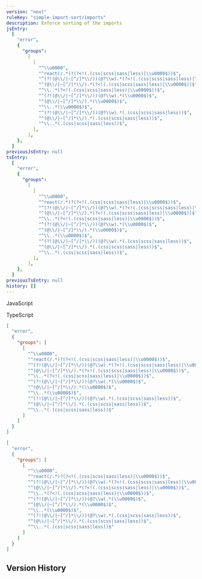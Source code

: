 ```yaml
---
version: "next"
ruleKey: "simple-import-sort/imports"
description: Enforce sorting of the imports
jsEntry:
  [
    "error",
    {
      "groups":
        [
          [
            "^\\u0000",
            "^react(/.*)?(?<!(.(css|scss|sass|less)|\\u0000$))$",
            "^(?!(@\\/|~[^/]*\\/))(@?\\w).*(?<!(.(css|scss|sass|less)|\\u0000$))$",
            "^(@\\/|~[^/]*\\/).*(?<!(.(css|scss|sass|less)|\\u0000$))$",
            "^\\..*(?<!(.(css|scss|sass|less)|\\u0000$))$",
            "^(?!(@\\/|~[^/]*\\/))(@?\\w).*(\\u0000$)$",
            "^(@\\/|~[^/]*\\/).*(\\u0000$)$",
            "^\\..*(\\u0000$)$",
            "^(?!(@\\/|~[^/]*\\/))(@?\\w).*(.(css|scss|sass|less))$",
            "^(@\\/|~[^/]*\\/).*(.(css|scss|sass|less))$",
            "^\\..*(.(css|scss|sass|less))$",
          ],
        ],
    },
  ]
previousJsEntry: null
tsEntry:
  [
    "error",
    {
      "groups":
        [
          [
            "^\\u0000",
            "^react(/.*)?(?<!(.(css|scss|sass|less)|\\u0000$))$",
            "^(?!(@\\/|~[^/]*\\/))(@?\\w).*(?<!(.(css|scss|sass|less)|\\u0000$))$",
            "^(@\\/|~[^/]*\\/).*(?<!(.(css|scss|sass|less)|\\u0000$))$",
            "^\\..*(?<!(.(css|scss|sass|less)|\\u0000$))$",
            "^(?!(@\\/|~[^/]*\\/))(@?\\w).*(\\u0000$)$",
            "^(@\\/|~[^/]*\\/).*(\\u0000$)$",
            "^\\..*(\\u0000$)$",
            "^(?!(@\\/|~[^/]*\\/))(@?\\w).*(.(css|scss|sass|less))$",
            "^(@\\/|~[^/]*\\/).*(.(css|scss|sass|less))$",
            "^\\..*(.(css|scss|sass|less))$",
          ],
        ],
    },
  ]
previousTsEntry: null
history: []
---
```


<Tabs defaultValue="js">

<TabsList>
  <TabsTrigger value="js">
    <div className="flex gap-2 items-center">
      <RuleLevelIcon level="error" />
      <p>JavaScript</p>
    </div>
  </TabsTrigger>
  <TabsTrigger value="ts">
    <div className="flex gap-2 items-center">
      <RuleLevelIcon ts level="error" />
      <p>TypeScript</p>
    </div>
  </TabsTrigger>
</TabsList>

<TabsContent value="js">

```json
[
  "error",
  {
    "groups": [
      [
        "^\\u0000",
        "^react(/.*)?(?<!(.(css|scss|sass|less)|\\u0000$))$",
        "^(?!(@\\/|~[^/]*\\/))(@?\\w).*(?<!(.(css|scss|sass|less)|\\u0000$))$",
        "^(@\\/|~[^/]*\\/).*(?<!(.(css|scss|sass|less)|\\u0000$))$",
        "^\\..*(?<!(.(css|scss|sass|less)|\\u0000$))$",
        "^(?!(@\\/|~[^/]*\\/))(@?\\w).*(\\u0000$)$",
        "^(@\\/|~[^/]*\\/).*(\\u0000$)$",
        "^\\..*(\\u0000$)$",
        "^(?!(@\\/|~[^/]*\\/))(@?\\w).*(.(css|scss|sass|less))$",
        "^(@\\/|~[^/]*\\/).*(.(css|scss|sass|less))$",
        "^\\..*(.(css|scss|sass|less))$"
      ]
    ]
  }
]
```

</TabsContent>

<TabsContent value="ts">

```json
[
  "error",
  {
    "groups": [
      [
        "^\\u0000",
        "^react(/.*)?(?<!(.(css|scss|sass|less)|\\u0000$))$",
        "^(?!(@\\/|~[^/]*\\/))(@?\\w).*(?<!(.(css|scss|sass|less)|\\u0000$))$",
        "^(@\\/|~[^/]*\\/).*(?<!(.(css|scss|sass|less)|\\u0000$))$",
        "^\\..*(?<!(.(css|scss|sass|less)|\\u0000$))$",
        "^(?!(@\\/|~[^/]*\\/))(@?\\w).*(\\u0000$)$",
        "^(@\\/|~[^/]*\\/).*(\\u0000$)$",
        "^\\..*(\\u0000$)$",
        "^(?!(@\\/|~[^/]*\\/))(@?\\w).*(.(css|scss|sass|less))$",
        "^(@\\/|~[^/]*\\/).*(.(css|scss|sass|less))$",
        "^\\..*(.(css|scss|sass|less))$"
      ]
    ]
  }
]
```

</TabsContent>

</Tabs>

## Version History

<RuleHistory ruleKey="simple-import-sort/imports" />
